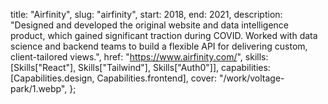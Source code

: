 
  title: "Airfinity",
  slug: "airfinity",
  start: 2018,
  end: 2021,
  description:
    "Designed and developed the original website and data intelligence product, which gained significant traction during COVID. Worked with data science and backend teams to build a flexible API for delivering custom, client-tailored views.",
  href: "https://www.airfinity.com/",
  skills: [Skills["React"], Skills["Tailwind"], Skills["Auth0"]],
  capabilities: [Capabilities.design, Capabilities.frontend],
  cover: "/work/voltage-park/1.webp",
};
